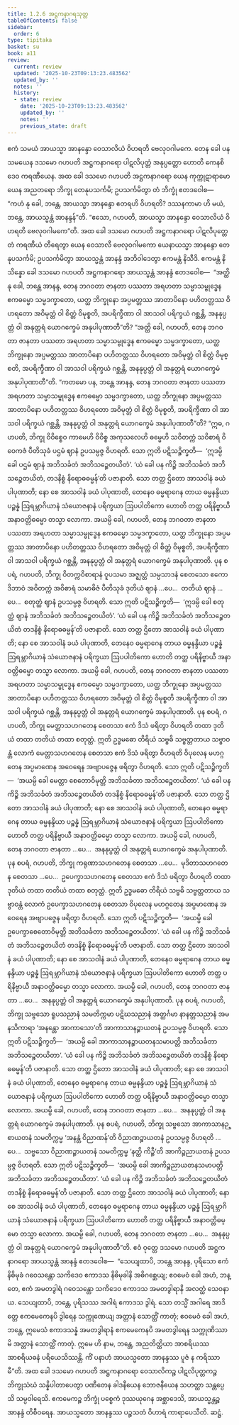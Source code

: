 ```yaml
---
title: 1.2.6 အဋ္ဌကနာဂရသုတ္တ
tableOfContents: false
sidebar:
  order: 6
type: tipitaka
basket: su
book: a11
review:
  current: review
  updated: '2025-10-23T09:13:23.483562'
  updated_by: ''
  notes: ''
  history:
  - state: review
    date: '2025-10-23T09:13:23.483562'
    updated_by: ''
    notes: ''
    previous_state: draft
---
```



<ReviewStatus review={frontmatter.review} showDetails={true} />

<HypothesisAnnotation frontmatter={frontmatter} />

<DynamicBreadcrumb />

<Division number="16" book="a11" e="ch" v="17" p="542">

<Paragraph number="143" book="a11">
ဧကံ သမယံ အာယသ္မာ အာနန္ဒော ဝေသာလိယံ ဝိဟရတိ ဗေလုဝဂါမကေ. တေန ခေါ ပန သမယေန ဒသမော ဂဟပတိ အဋ္ဌကနာဂရော ပါဋလိပုတ္တံ အနုပ္ပတ္တော ဟောတိ ကေနစိဒေဝ ကရဏီယေန.
</Paragraph>

<Paragraph number="144" book="a11">
အထ ခေါ ဒသမော ဂဟပတိ အဋ္ဌကနာဂရော ယေန ကုက္ကုဋာရာမော ယေန အညတရော ဘိက္ခု တေနုပသင်္ကမိ; ဥပသင်္ကမိတွာ တံ ဘိက္ခုံ ဧတဒဝေါစ—  “ကဟံ နု ခေါ, ဘန္တေ, အာယသ္မာ အာနန္ဒော ဧတရဟိ ဝိဟရတိ? ဒဿနကာမာ ဟိ မယံ, ဘန္တေ, အာယသ္မန္တံ အာနန္ဒန်”တိ. “ဧသော, ဂဟပတိ, အာယသ္မာ အာနန္ဒော ဝေသာလိယံ ဝိဟရတိ ဗေလုဝဂါမကေ”တိ.
</Paragraph>

<Paragraph number="145" book="a11">
အထ ခေါ ဒသမော ဂဟပတိ အဋ္ဌကနာဂရော ပါဋလိပုတ္တေ တံ ကရဏီယံ တီရေတွာ ယေန ဝေသာလီ ဗေလုဝဂါမကော ယေနာယသ္မာ အာနန္ဒော တေနုပသင်္ကမိ; ဥပသင်္ကမိတွာ အာယသ္မန္တံ အာနန္ဒံ အဘိဝါဒေတွာ ဧကမန္တံ နိသီဒိ. ဧကမန္တံ နိသိန္နော ခေါ ဒသမော ဂဟပတိ အဋ္ဌကနာဂရော အာယသ္မန္တံ အာနန္ဒံ ဧတဒဝေါစ—  “အတ္ထိ နု ခေါ, ဘန္တေ အာနန္ဒ, တေန ဘဂဝတာ ဇာနတာ ပဿတာ အရဟတာ သမ္မာသမ္ဗုဒ္ဓေန ဧကဓမ္မော သမ္မဒက္ခာတော, ယတ္ထ ဘိက္ခုနော အပ္ပမတ္တဿ အာတာပိနော ပဟိတတ္တဿ ဝိဟရတော အဝိမုတ္တံ ဝါ စိတ္တံ ဝိမုစ္စတိ, အပရိက္ခီဏာ ဝါ အာသဝါ ပရိက္ခယံ ဂစ္ဆန္တိ, အနနုပ္ပတ္တံ ဝါ အနုတ္တရံ ယောဂက္ခေမံ အနုပါပုဏာတီ”တိ? “အတ္ထိ ခေါ, ဂဟပတိ, တေန ဘဂဝတာ ဇာနတာ ပဿတာ အရဟတာ သမ္မာသမ္ဗုဒ္ဓေန ဧကဓမ္မော သမ္မဒက္ခာတော, ယတ္ထ ဘိက္ခုနော အပ္ပမတ္တဿ အာတာပိနော ပဟိတတ္တဿ ဝိဟရတော အဝိမုတ္တံ ဝါ စိတ္တံ ဝိမုစ္စတိ, အပရိက္ခီဏာ ဝါ အာသဝါ ပရိက္ခယံ ဂစ္ဆန္တိ, အနနုပ္ပတ္တံ ဝါ အနုတ္တရံ ယောဂက္ခေမံ အနုပါပုဏာတီ”တိ.
</Paragraph>

<Paragraph number="146" book="a11">
“ကတမော ပန, ဘန္တေ အာနန္ဒ, တေန ဘဂဝတာ ဇာနတာ ပဿတာ အရဟတာ သမ္မာသမ္ဗုဒ္ဓေန ဧကဓမ္မော သမ္မဒက္ခာတော, ယတ္ထ ဘိက္ခုနော အပ္ပမတ္တဿ အာတာပိနော ပဟိတတ္တဿ ဝိဟရတော အဝိမုတ္တံ ဝါ စိတ္တံ ဝိမုစ္စတိ, အပရိက္ခီဏာ ဝါ အာသဝါ ပရိက္ခယံ ဂစ္ဆန္တိ, အနနုပ္ပတ္တံ ဝါ အနုတ္တရံ ယောဂက္ခေမံ အနုပါပုဏာတီ”တိ? “ဣဓ, ဂဟပတိ, ဘိက္ခု ဝိဝိစ္စေဝ ကာမေဟိ ဝိဝိစ္စ အကုသလေဟိ ဓမ္မေဟိ သဝိတက္ကံ သဝိစာရံ ဝိဝေကဇံ ပီတိသုခံ ပဌမံ ဈာနံ ဥပသမ္ပဇ္ဇ ဝိဟရတိ. သော ဣတိ ပဋိသဉ္စိက္ခတိ—  ‘ဣဒမ္ပိ ခေါ ပဌမံ ဈာနံ အဘိသင်္ခတံ အဘိသဉ္စေတယိတံ’. ‘ယံ ခေါ ပန ကိဉ္စိ အဘိသင်္ခတံ အဘိသဉ္စေတယိတံ, တဒနိစ္စံ နိရောဓဓမ္မန်’တိ ပဇာနာတိ. သော တတ္ထ ဌိတော အာသဝါနံ ခယံ ပါပုဏာတိ; နော စေ အာသဝါနံ ခယံ ပါပုဏာတိ, တေနေဝ ဓမ္မရာဂေန တာယ ဓမ္မနန္ဒိယာ ပဉ္စန္နံ ဩရမ္ဘာဂိယာနံ သံယောဇနာနံ ပရိက္ခယာ ဩပပါတိကော ဟောတိ တတ္ထ ပရိနိဗ္ဗာယီ အနာဝတ္တိဓမ္မော တသ္မာ လောကာ. အယမ္ပိ ခေါ, ဂဟပတိ, တေန ဘဂဝတာ ဇာနတာ ပဿတာ အရဟတာ သမ္မာသမ္ဗုဒ္ဓေန ဧကဓမ္မော သမ္မဒက္ခာတော, ယတ္ထ ဘိက္ခုနော အပ္ပမတ္တဿ အာတာပိနော ပဟိတတ္တဿ ဝိဟရတော အဝိမုတ္တံ ဝါ စိတ္တံ ဝိမုစ္စတိ, အပရိက္ခီဏာ ဝါ အာသဝါ ပရိက္ခယံ ဂစ္ဆန္တိ, အနနုပ္ပတ္တံ ဝါ အနုတ္တရံ ယောဂက္ခေမံ အနုပါပုဏာတိ.
</Paragraph>

<Paragraph number="147" book="a11">
ပုန စပရံ, ဂဟပတိ, ဘိက္ခု ဝိတက္ကဝိစာရာနံ ဝူပသမာ အဇ္ဈတ္တံ သမ္ပသာဒနံ စေတသော ဧကောဒိဘာဝံ အဝိတက္ကံ အဝိစာရံ သမာဓိဇံ ပီတိသုခံ ဒုတိယံ ဈာနံ …ပေ…  တတိယံ ဈာနံ …ပေ…  စတုတ္ထံ ဈာနံ ဥပသမ္ပဇ္ဇ ဝိဟရတိ. သော ဣတိ ပဋိသဉ္စိက္ခတိ—  ‘ဣဒမ္ပိ ခေါ စတုတ္ထံ ဈာနံ အဘိသင်္ခတံ အဘိသဉ္စေတယိတံ’. ‘ယံ ခေါ ပန ကိဉ္စိ အဘိသင်္ခတံ အဘိသဉ္စေတယိတံ တဒနိစ္စံ နိရောဓဓမ္မန်’တိ ပဇာနာတိ. သော တတ္ထ ဌိတော အာသဝါနံ ခယံ ပါပုဏာတိ; နော စေ အာသဝါနံ ခယံ ပါပုဏာတိ, တေနေဝ ဓမ္မရာဂေန တာယ ဓမ္မနန္ဒိယာ ပဉ္စန္နံ ဩရမ္ဘာဂိယာနံ သံယောဇနာနံ ပရိက္ခယာ ဩပပါတိကော ဟောတိ တတ္ထ ပရိနိဗ္ဗာယီ အနာဝတ္တိဓမ္မော တသ္မာ လောကာ. အယမ္ပိ ခေါ, ဂဟပတိ, တေန ဘဂဝတာ ဇာနတာ ပဿတာ အရဟတာ သမ္မာသမ္ဗုဒ္ဓေန ဧကဓမ္မော သမ္မဒက္ခာတော, ယတ္ထ ဘိက္ခုနော အပ္ပမတ္တဿ အာတာပိနော ပဟိတတ္တဿ ဝိဟရတော အဝိမုတ္တံ ဝါ စိတ္တံ ဝိမုစ္စတိ အပရိက္ခီဏာ ဝါ အာသဝါ ပရိက္ခယံ ဂစ္ဆန္တိ, အနနုပ္ပတ္တံ ဝါ အနုတ္တရံ ယောဂက္ခေမံ အနုပါပုဏာတိ.
</Paragraph>

<Paragraph number="148" book="a11">
ပုန စပရံ, ဂဟပတိ, ဘိက္ခု မေတ္တာသဟဂတေန စေတသာ ဧကံ ဒိသံ ဖရိတွာ ဝိဟရတိ တထာ ဒုတိယံ တထာ တတိယံ တထာ စတုတ္ထံ. ဣတိ ဥဒ္ဓမဓော တိရိယံ သဗ္ဗဓိ သဗ္ဗတ္တတာယ သဗ္ဗာဝန္တံ လောကံ မေတ္တာသဟဂတေန စေတသာ ဧကံ ဒိသံ ဖရိတွာ ဝိဟရတိ ဝိပုလေန မဟဂ္ဂတေန အပ္ပမာဏေန အဝေရေန အဗျာပဇ္ဇေန ဖရိတွာ ဝိဟရတိ. သော ဣတိ ပဋိသဉ္စိက္ခတိ—  ‘အယမ္ပိ ခေါ မေတ္တာ စေတောဝိမုတ္တိ အဘိသင်္ခတာ အဘိသဉ္စေတယိတာ’. ‘ယံ ခေါ ပန ကိဉ္စိ အဘိသင်္ခတံ အဘိသဉ္စေတယိတံ တဒနိစ္စံ နိရောဓဓမ္မန်’တိ ပဇာနာတိ. သော တတ္ထ ဌိတော အာသဝါနံ ခယံ ပါပုဏာတိ; နော စေ အာသဝါနံ ခယံ ပါပုဏာတိ, တေနေဝ ဓမ္မရာဂေန တာယ ဓမ္မနန္ဒိယာ ပဉ္စန္နံ ဩရမ္ဘာဂိယာနံ သံယောဇနာနံ ပရိက္ခယာ ဩပပါတိကော ဟောတိ တတ္ထ ပရိနိဗ္ဗာယီ အနာဝတ္တိဓမ္မော တသ္မာ လောကာ. အယမ္ပိ ခေါ, ဂဟပတိ, တေန ဘဂဝတာ ဇာနတာ …ပေ…  အနနုပ္ပတ္တံ ဝါ အနုတ္တရံ ယောဂက္ခေမံ အနုပါပုဏာတိ.
</Paragraph>

<Paragraph number="149" book="a11">
ပုန စပရံ, ဂဟပတိ, ဘိက္ခု ကရုဏာသဟဂတေန စေတသာ …ပေ…  မုဒိတာသဟဂတေန စေတသာ …ပေ…  ဥပေက္ခာသဟဂတေန စေတသာ ဧကံ ဒိသံ ဖရိတွာ ဝိဟရတိ တထာ ဒုတိယံ တထာ တတိယံ တထာ စတုတ္ထံ. ဣတိ ဥဒ္ဓမဓော တိရိယံ သဗ္ဗဓိ သဗ္ဗတ္တတာယ သဗ္ဗာဝန္တံ လောကံ ဥပေက္ခာသဟဂတေန စေတသာ ဝိပုလေန မဟဂ္ဂတေန အပ္ပမာဏေန အဝေရေန အဗျာပဇ္ဇေန ဖရိတွာ ဝိဟရတိ. သော ဣတိ ပဋိသဉ္စိက္ခတိ—  ‘အယမ္ပိ ခေါ ဥပေက္ခာစေတောဝိမုတ္တိ အဘိသင်္ခတာ အဘိသဉ္စေတယိတာ’. ‘ယံ ခေါ ပန ကိဉ္စိ အဘိသင်္ခတံ အဘိသဉ္စေတယိတံ တဒနိစ္စံ နိရောဓဓမ္မန်’တိ ပဇာနာတိ. သော တတ္ထ ဌိတော အာသဝါနံ ခယံ ပါပုဏာတိ; နော စေ အာသဝါနံ ခယံ ပါပုဏာတိ, တေနေဝ ဓမ္မရာဂေန တာယ ဓမ္မနန္ဒိယာ ပဉ္စန္နံ ဩရမ္ဘာဂိယာနံ သံယောဇနာနံ ပရိက္ခယာ ဩပပါတိကော ဟောတိ တတ္ထ ပရိနိဗ္ဗာယီ အနာဝတ္တိဓမ္မော တသ္မာ လောကာ. အယမ္ပိ ခေါ, ဂဟပတိ, တေန ဘဂဝတာ ဇာနတာ …ပေ…  အနနုပ္ပတ္တံ ဝါ အနုတ္တရံ ယောဂက္ခေမံ အနုပါပုဏာတိ.
</Paragraph>

<Paragraph number="150" book="a11">
ပုန စပရံ, ဂဟပတိ, ဘိက္ခု သဗ္ဗသော ရူပသညာနံ သမတိက္ကမာ ပဋိဃသညာနံ အတ္ထင်္ဂမာ နာနတ္တသညာနံ အမနသိကာရာ ‘အနန္တော အာကာသော’တိ အာကာသာနဉ္စာယတနံ ဥပသမ္ပဇ္ဇ ဝိဟရတိ. သော ဣတိ ပဋိသဉ္စိက္ခတိ—  ‘အယမ္ပိ ခေါ အာကာသာနဉ္စာယတနသမာပတ္တိ အဘိသင်္ခတာ အဘိသဉ္စေတယိတာ’. ‘ယံ ခေါ ပန ကိဉ္စိ အဘိသင်္ခတံ အဘိသဉ္စေတယိတံ တဒနိစ္စံ နိရောဓဓမ္မန်’တိ ပဇာနာတိ. သော တတ္ထ ဌိတော အာသဝါနံ ခယံ ပါပုဏာတိ; နော စေ အာသဝါနံ ခယံ ပါပုဏာတိ, တေနေဝ ဓမ္မရာဂေန တာယ ဓမ္မနန္ဒိယာ ပဉ္စန္နံ ဩရမ္ဘာဂိယာနံ သံယောဇနာနံ ပရိက္ခယာ ဩပပါတိကော ဟောတိ တတ္ထ ပရိနိဗ္ဗာယီ အနာဝတ္တိဓမ္မော တသ္မာ လောကာ. အယမ္ပိ ခေါ, ဂဟပတိ, တေန ဘဂဝတာ ဇာနတာ …ပေ…  အနနုပ္ပတ္တံ ဝါ အနုတ္တရံ ယောဂက္ခေမံ အနုပါပုဏာတိ.
</Paragraph>

<Paragraph number="151" book="a11">
ပုန စပရံ, ဂဟပတိ, ဘိက္ခု သဗ္ဗသော အာကာသာနဉ္စာယတနံ သမတိက္ကမ္မ ‘အနန္တံ ဝိညာဏန်’တိ ဝိညာဏဉ္စာယတနံ ဥပသမ္ပဇ္ဇ ဝိဟရတိ …ပေ…  သဗ္ဗသော ဝိညာဏဉ္စာယတနံ သမတိက္ကမ္မ ‘နတ္ထိ ကိဉ္စီ’တိ အာကိဉ္စညာယတနံ ဥပသမ္ပဇ္ဇ ဝိဟရတိ. သော ဣတိ ပဋိသဉ္စိက္ခတိ—  ‘အယမ္ပိ ခေါ အာကိဉ္စညာယတနသမာပတ္တိ အဘိသင်္ခတာ အဘိသဉ္စေတယိတာ’. ‘ယံ ခေါ ပန ကိဉ္စိ အဘိသင်္ခတံ အဘိသဉ္စေတယိတံ တဒနိစ္စံ နိရောဓဓမ္မန်’တိ ပဇာနာတိ. သော တတ္ထ ဌိတော အာသဝါနံ ခယံ ပါပုဏာတိ; နော စေ အာသဝါနံ ခယံ ပါပုဏာတိ, တေနေဝ ဓမ္မရာဂေန တာယ ဓမ္မနန္ဒိယာ ပဉ္စန္နံ ဩရမ္ဘာဂိယာနံ သံယောဇနာနံ ပရိက္ခယာ ဩပပါတိကော ဟောတိ တတ္ထ ပရိနိဗ္ဗာယီ အနာဝတ္တိဓမ္မော တသ္မာ လောကာ. အယမ္ပိ ခေါ, ဂဟပတိ, တေန ဘဂဝတာ ဇာနတာ …ပေ…  အနနုပ္ပတ္တံ ဝါ အနုတ္တရံ ယောဂက္ခေမံ အနုပါပုဏာတီ”တိ.
</Paragraph>

<Paragraph number="152" book="a11">
ဧဝံ ဝုတ္တေ ဒသမော ဂဟပတိ အဋ္ဌကနာဂရော အာယသ္မန္တံ အာနန္ဒံ ဧတဒဝေါစ—  “သေယျထာပိ, ဘန္တေ အာနန္ဒ, ပုရိသော ဧကံ နိဓိမုခံ ဂဝေသန္တော သကိဒေဝ ဧကာဒသ နိဓိမုခါနိ အဓိဂစ္ဆေယျ; ဧဝမေဝံ ခေါ အဟံ, ဘန္တေ, ဧကံ အမတဒွါရံ ဂဝေသန္တော သကိဒေဝ ဧကာဒသ အမတဒွါရာနိ အလတ္ထံ သေဝနာယ. သေယျထာပိ, ဘန္တေ, ပုရိသဿ အဂါရံ ဧကာဒသ ဒွါရံ. သော တသ္မိံ အဂါရေ အာဒိတ္တေ ဧကမေကေနပိ ဒွါရေန သက္ကုဏေယျ အတ္တာနံ သောတ္ထိံ ကာတုံ; ဧဝမေဝံ ခေါ အဟံ, ဘန္တေ, ဣမေသံ ဧကာဒသန္နံ အမတဒွါရာနံ ဧကမေကေနပိ အမတဒွါရေန သက္ကုဏိဿာမိ အတ္တာနံ သောတ္ထိံ ကာတုံ. ဣမေ ဟိ နာမ, ဘန္တေ, အညတိတ္ထိယာ အာစရိယဿ အာစရိယဓနံ ပရိယေသိဿန္တိ. ကိံ ပနာဟံ အာယသ္မတော အာနန္ဒဿ ပူဇံ န ကရိဿာမီ”တိ.
</Paragraph>

<Paragraph number="153" book="a11">
အထ ခေါ ဒသမော ဂဟပတိ အဋ္ဌကနာဂရော ဝေသာလိကဉ္စ ပါဋလိပုတ္တကဉ္စ ဘိက္ခုသံဃံ သန္နိပါတာပေတွာ ပဏီတေန ခါဒနီယေန ဘောဇနီယေန သဟတ္ထာ သန္တပ္ပေသိ သမ္ပဝါရေသိ. ဧကမေကဉ္စ ဘိက္ခုံ ပစ္စေကံ ဒုဿယုဂေန အစ္ဆာဒေသိ, အာယသ္မန္တဉ္စ အာနန္ဒံ တိစီဝရေန. အာယသ္မတော အာနန္ဒဿ ပဉ္စသတံ ဝိဟာရံ ကာရာပေသီတိ.

</Paragraph>
</Division>

<Paragraph number="154" type="center" book="a11">
ဆဋ္ဌံ.
</Paragraph>